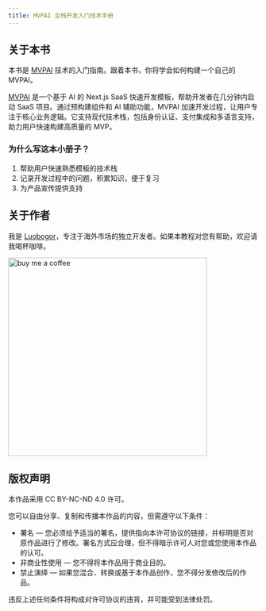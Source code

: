```yaml
---
title: MVPAI 全栈开发入门技术手册
---
```


## 关于本书
本书是 [MVPAI](https://mvpai.dev) 技术的入门指南。跟着本书，你将学会如何构建一个自己的 MVPAI。

[MVPAI](https://mvpai.dev) 是一个基于 AI 的 Next.js SaaS 快速开发模板，帮助开发者在几分钟内启动 SaaS 项目。通过预构建组件和 AI 辅助功能，MVPAI 加速开发过程，让用户专注于核心业务逻辑。它支持现代技术栈，包括身份认证、支付集成和多语言支持，助力用户快速构建高质量的 MVP。

### 为什么写这本小册子？
1. 帮助用户快速熟悉模板的技术栈
2. 记录开发过程中的问题，积累知识，便于复习
3. 为产品宣传提供支持

## 关于作者
我是 [Luobogor](https://x.com/luobogooooo)，专注于海外市场的独立开发者。如果本教程对您有帮助，欢迎请我喝杯咖啡。

<img src="https://cdn.sanity.io/images/ntncowsx/production/ef19529d61d4a646522d1b2f5b9f7e574f40aa2a-691x691.jpg"
     alt="buy me a coffee"
     width="400"
     height="400"/>

## 版权声明
本作品采用 CC BY-NC-ND 4.0 许可。

您可以自由分享、复制和传播本作品的内容，但需遵守以下条件：
- 署名 — 您必须给予适当的署名，提供指向本许可协议的链接，并标明是否对原作品进行了修改。署名方式应合理，但不得暗示许可人对您或您使用本作品的认可。
- 非商业性使用 — 您不得将本作品用于商业目的。
- 禁止演绎 — 如果您混合、转换或基于本作品创作，您不得分发修改后的作品。

违反上述任何条件将构成对许可协议的违背，并可能受到法律处罚。